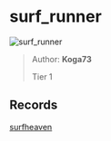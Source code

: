 
# surf_runner

![surf_runner](https://raw.githubusercontent.com/Sayt123/SurfMapPics/Maps-and-bonuses/csgo/surf_runner.jpg)

> Author: **Koga73**
>
> Tier 1

## Records

[surfheaven](https://surfheaven.eu/map/surf_runner)
